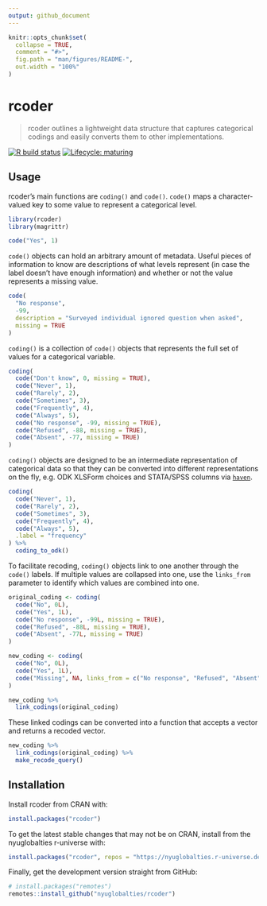 ```yaml
---
output: github_document
---
```


<!-- README.md is generated from README.Rmd. Please edit that file -->

```r
knitr::opts_chunk$set(
  collapse = TRUE,
  comment = "#>",
  fig.path = "man/figures/README-",
  out.width = "100%"
)
```

# rcoder

> rcoder outlines a lightweight data structure that captures categorical codings
and easily converts them to other implementations.

<!-- badges: start -->
[![R build status](https://github.com/nyuglobalties/rcoder/workflows/R-CMD-check/badge.svg)](https://github.com/nyuglobalties/rcoder/actions)
[![Lifecycle: maturing](https://img.shields.io/badge/lifecycle-maturing-blue.svg)](https://www.tidyverse.org/lifecycle/#maturing)
<!-- badges: end -->

## Usage

rcoder's main functions are `coding()` and `code()`. `code()` maps a character-valued key to some value to represent a categorical level.

```r
library(rcoder)
library(magrittr)

code("Yes", 1)
```

`code()` objects can hold an arbitrary amount of metadata. Useful pieces of information to know are descriptions of what levels represent (in case the label doesn't have enough information) and whether or not the value represents a missing value.

```r
code(
  "No response",
  -99,
  description = "Surveyed individual ignored question when asked",
  missing = TRUE
)
```

`coding()` is a collection of `code()` objects that represents the full set of values for a categorical variable.

```r
coding(
  code("Don't know", 0, missing = TRUE),
  code("Never", 1),
  code("Rarely", 2),
  code("Sometimes", 3),
  code("Frequently", 4),
  code("Always", 5),
  code("No response", -99, missing = TRUE),
  code("Refused", -88, missing = TRUE),
  code("Absent", -77, missing = TRUE)
)
```

`coding()` objects are designed to be an intermediate representation of categorical data so that they can be converted into different representations on the fly, e.g. ODK XLSForm choices and STATA/SPSS columns via [`haven`](https://haven.tidyverse.org/).

```r
coding(
  code("Never", 1),
  code("Rarely", 2),
  code("Sometimes", 3),
  code("Frequently", 4),
  code("Always", 5),
  .label = "frequency"
) %>%
  coding_to_odk()
```

To facilitate recoding, `coding()` objects link to one another through the `code()` labels. If multiple values are collapsed into one, use the `links_from` parameter to identify which values are combined into one.

```r
original_coding <- coding(
  code("No", 0L),
  code("Yes", 1L),
  code("No response", -99L, missing = TRUE),
  code("Refused", -88L, missing = TRUE),
  code("Absent", -77L, missing = TRUE)
)

new_coding <- coding(
  code("No", 0L),
  code("Yes", 1L),
  code("Missing", NA, links_from = c("No response", "Refused", "Absent"))
)

new_coding %>%
  link_codings(original_coding)
```

These linked codings can be converted into a function that accepts a vector and returns a recoded vector.

```r
new_coding %>%
  link_codings(original_coding) %>%
  make_recode_query()
```

## Installation

Install rcoder from CRAN with:

``` r
install.packages("rcoder")
```

To get the latest stable changes that may not be on CRAN, install from the nyuglobalties r-universe with:

```r
install.packages("rcoder", repos = "https://nyuglobalties.r-universe.dev")
```

Finally, get the development version straight from GitHub:

```r
# install.packages("remotes")
remotes::install_github("nyuglobalties/rcoder")
```


